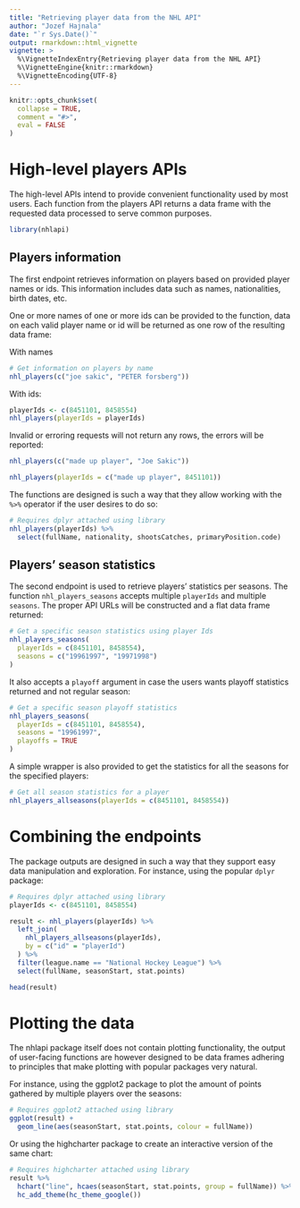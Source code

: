```yaml
---
title: "Retrieving player data from the NHL API"
author: "Jozef Hajnala"
date: "`r Sys.Date()`"
output: rmarkdown::html_vignette
vignette: >
  %\VignetteIndexEntry{Retrieving player data from the NHL API}
  %\VignetteEngine{knitr::rmarkdown}
  %\VignetteEncoding{UTF-8}
---
```


```r
knitr::opts_chunk$set(
  collapse = TRUE,
  comment = "#>",
  eval = FALSE
)
```

# High-level players APIs

The high-level APIs intend to provide convenient functionality used by most users. Each function from the players API returns a data frame with the requested data processed to serve common purposes.

```r
library(nhlapi)
```

## Players information

The first endpoint retrieves information on players based on provided player names or ids. This information includes data such as names, nationalities, birth dates, etc.

One or more names of one or more ids can be provided to the function, data on each valid player name or id will be returned as one row of the resulting data frame:

With names

```r
# Get information on players by name
nhl_players(c("joe sakic", "PETER forsberg"))
```

With ids:

```r
playerIds <- c(8451101, 8458554)
nhl_players(playerIds = playerIds)
```

Invalid or erroring requests will not return any rows, the errors will be reported:

```r
nhl_players(c("made up player", "Joe Sakic"))

nhl_players(playerIds = c("made up player", 8451101))
```

The functions are designed is such a way that they allow working with the `%>%` operator if the user desires to do so:

```r
# Requires dplyr attached using library
nhl_players(playerIds) %>% 
  select(fullName, nationality, shootsCatches, primaryPosition.code)
```


## Players' season statistics

The second endpoint is used to retrieve players' statistics per seasons. The function `nhl_players_seasons` accepts multiple `playerIds` and multiple `seasons`. The proper API URLs will be constructed and a flat data frame returned:

```r
# Get a specific season statistics using player Ids
nhl_players_seasons(
  playerIds = c(8451101, 8458554),
  seasons = c("19961997", "19971998")
)
```

It also accepts a `playoff` argument in case the users wants playoff statistics returned and not regular season:

```r
# Get a specific season playoff statistics
nhl_players_seasons(
  playerIds = c(8451101, 8458554), 
  seasons = "19961997",
  playoffs = TRUE
)
```

A simple wrapper is also provided to get the statistics for all the seasons for the specified players:

```r
# Get all season statistics for a player
nhl_players_allseasons(playerIds = c(8451101, 8458554))
```

# Combining the endpoints

The package outputs are designed in such a way that they support easy data manipulation and exploration. For instance, using the popular `dplyr` package:

```r
# Requires dplyr attached using library
playerIds <- c(8451101, 8458554)

result <- nhl_players(playerIds) %>% 
  left_join(
    nhl_players_allseasons(playerIds),
    by = c("id" = "playerId")
  ) %>% 
  filter(league.name == "National Hockey League") %>% 
  select(fullName, seasonStart, stat.points)

head(result)
```

# Plotting the data

The nhlapi package itself does not contain plotting functionality, the output of user-facing functions are however designed to be data frames adhering to principles that make plotting with popular packages very natural.

For instance, using the ggplot2 package to plot the amount of points gathered by multiple players over the seasons:

```r
# Requires ggplot2 attached using library
ggplot(result) +
  geom_line(aes(seasonStart, stat.points, colour = fullName))
```

Or using the highcharter package to create an interactive version of the same chart:

```r
# Requires highcharter attached using library
result %>% 
  hchart("line", hcaes(seasonStart, stat.points, group = fullName)) %>%
  hc_add_theme(hc_theme_google())
```

